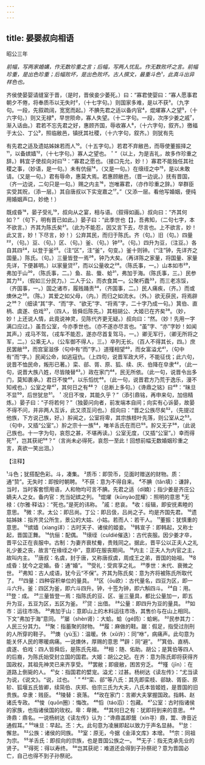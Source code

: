 ```yaml
---
---
---
```

title: 晏婴叔向相语
---



昭公三年

*前幅，写两家婚媾，作无数珍重之言；后幅，写两人忧乱。作无数败坏之言。前幅珍重，是出色珍重；后幅败坏，是出色败坏。古人撰文，最重斗色¹，此真斗出异样色也。*

齐侯使晏婴请缝室于晋，（是时，晋侯妾少萎死。）曰：“寡君使婴曰：“寡人愿事君朝夕不倦，将奉质币以无失时²，（十七字句。）则国家多难，是以不获³。（九字句。一段，先叙疏阔，宽宽而起。）不腆先君之适以备内官⁴，焜燿寡人之望⁵，（十六字句。）则又无禄⁶，早世陨命，寡人失望。（十二字句。一段，次序少姜之戚⁷，渐入话由。）君若不忘先君之好，惠顾齐国，辱收寡人⁸，（十六字句，叙齐。）徼福于太公、丁公⁹，照临敝邑，镇抚其社稷，（十六字句，叙齐。）则犹有先

有先君之适及遗姑姊妹若而人¹⁰。（十五字句。）若君不弃敝邑，而辱使董振择之¹¹，以备嫔嫱¹²，（十七字句。）寡人之望也。＇”（以上，为是吉礼，故多作珍重之辞。）韩宜子使叔向对曰¹³：“寡君之愿也。（接口先允，妙！）寡君不能独任其社稷之事，（妙语，是一句。）未有伉俪¹⁴，（又是一句。）在缞绖之中¹⁵，是以未敢请。（又是一句。）君有辱命，惠莫大焉。若惠顾敝邑，（晋一边说。）抚有晋国，（齐一边说，二句只是一句。）赐之内主¹⁶，岂唯寡君，（亦作珍重之辞。）举群臣实受其贶，（添一层。）其自唐叔以下实宠嘉之¹⁷。”（又添一层。看他写婚姻，便纯用婚姻声口，妙绝！）

既成昏¹⁸，晏子受礼¹⁹，叔向从之宴，相与语。（叙得如画。）叔向曰：“齐其何如？”（句下，明有晋已如此。）晏子曰：“此季世也【】，吾弗知，（二句七字，本不欲言。）齐其为陈氏矣²¹。（此为不能忍，因又言下去，尽言也。上不欲言，妙！此又言，妙！下尽言，妙！）公弃其民，而归于陈氏。齐（句。）旧（句。）四量²²，（句。）豆、（句。）区、（句。）釜、（句。）钟²³。（句。）四升为豆，（注豆。）各自其四²⁴，以登于釜²⁵。（注“区”，注“釜”，句变。）釜十则钟。（“注”钟，先详齐之国量。）陈氏。（句。）三量皆登一焉²⁶，钟乃大矣。（再详陈之家量，将国量、家量先详，下便甚明。）以家量贷²⁷，而以公量收之²⁸。（陈氏事，一。）山本如市²⁹，弗加于山³⁰，（陈氏事，二。）鱼、盐、蜃、蛤³¹，弗加于海。（陈氏事，三。）民参其力³²，（假如三分民力。）二人于公，而衣食其一。公聚朽蠹³³，而三老冻馁，（齐国事，一。）国之诸市，履贱踊责³⁴，（齐国事，二。）民人痛疾，（齐。）而或燠休之³⁵。（陈。）其爱之如父母，（内。）而归之如流水。（外。）欲无获民，将焉辟之³⁶？（细读“其”字、“而”字、“欲无”字、“将焉”字，二十字乃成一句。）箕伯、直柄、虞遂、伯戏³⁷，（四人，皆舜后陈先。）其相胡公、大姬已在齐矣³⁸。（妙，妙！上还说人情，此竟说神灵，见陈代齐更无疑。）叔向曰：“然。（妙！先用一字满口应过。）虽吾公室，今亦季世也。（亦不遂亦尽言也。“虽”字、“亦”字妙！如闻其声。）戎马不驾，（戎车不能忍，遂亦尽首复驾马，一。）卿无军行，（卿无所将之军，二。）公乘无人，（公车御不得人，三。）卒列无长。（百人不得其长，四。）庶民罢敝³⁹，而宫室滋侈（句中有“而”字。）道殣相望⁴⁰，而女富溢尤⁴¹，（句中有“而”字。）民闻公命，如逃寇仇。（上四句，说晋军政大坏，不能征伐；此六句，说晋不恤民命，叛形已著。）栾、郤、胥、原、狐、续、庆、伯降在皁隶⁴²，（此一句，说晋大族八姓，尽皆陵替⁴³。）政在家门⁴⁴，民无所依。（此一句，说晋令出多门，莫知裹承。）君日不悛⁴⁵，以乐慆忧⁴⁶。（此一句，说晋君方乃荒于逸乐，漫不知戒也。）公室之卑⁴⁷，其何日之有⁴⁸？（总断上多句。）《谗鼎之铭》曰⁴⁹：“昧旦不显⁵⁰，后世犹怠⁵¹。＇况日不悛，其能久乎？”（添引鼎铭，再申来句，加倍精炼。）晏子曰：“子将若何？”（独晏问向者，前发端本自间；向实有心诉晏，故晏不得不问，并非两人互诉，此又须互问也。）叔向曰：“晋之公族尽矣⁵²，（先提过他族，下方说己族，好。）肸闻之，公室将卑，其宗族枝叶先落，则公室从之⁵³。（句中，又插“公室”。）肸之宗十一族⁵⁴，唯羊舌氏在而已⁵⁵。肸又无子⁵⁶，（此说己族也。十一字为句，哀怨之甚，不堪再读。）公室无度，（又插“公室”。）幸而得死⁵⁷，岂其获祀⁵⁸？”（言尚未必得死，哀怨一至此！回想前幅无数婚姻珍重之言，真欲一笑出泪。）

【注释】

¹斗色；犹搭配色彩。斗，凑集。
²质币：即贽币，见面时赠送的财物。质：通“贽”。无失时：即按时朝聘。
³不获：意为不得自来。
⁴不腆（tǎn填）：谦辞，当时，当时客套惯用语，人和物均可言不腆。先君之适（dí婻）；指少姜是齐庄公嫡夫人之女。备内官：充当妃嫔之列。
⁵焜燿（kūnyào昆耀）：照明的意思
⁶无禄：《尔雅·释诂》：“死也。”是死的讳称。
⁷戚：悲哀。
⁸收：绥辑，即安抚素睦的意思。
⁹微：求。太公：即吕尚。丁公：即吕伋，吕尚之子。均是齐国先君。
¹⁰遗姑姊妹：指齐灵公所生，景公的大姑、小姑。若而人：若干人。
¹¹董振：犹慎重的意思。
¹²嫔嫱（xiang详）：古时天子、诸侯的姬妾。
¹³韩宣子：即韩起，又称士起，晋国正舞。
¹⁴伉俪：配偶。
¹⁵缞绖（culdié催迭）：古代丧服。因少姜才卒，晋平公正在丧服中。古制：为妻齐衰杖觠，贵贱同之。据此，晋平公以正夫人之礼礼少姜之丧，故言“在缘绖之中”，意即在服丧期间。
¹⁶内主：正夫人为内官之主，故叫内主。
¹⁷唐叔：名虞，封于唐，又称唐叔虞，周成王之弟，晋国的始祖。
¹⁸8成昏：犹今之定婚。昏：通“婚”。
¹⁹受礼：受宾享之礼。
²⁰季世：末代、衰微之世。
²¹弗知：古人成语，犹今云“不保”。齐其为陈氏矣：意为齐将被陈氏所取代了。
²²四量：四种容积单位的量具。
²³区（ōu欧）：古代量名，四豆为区，即一斗六升。釜：四区为釜，即六斗四升。钟，十签为钟，即六斛四斗。
²⁴自：用。
²⁵登：成。
²⁶三量皆登一焉：指陈氏的豆、区、釜三量具，都比公量加一，即五升为豆，五豆为区，五区为釜。
²⁷贷：出借。
²⁸公量：即四升为豆的量具。
²⁹如市：运往市场。
³⁰弗加于山：意即山上的木料运往市场，其售价与在山上相同。下文“弗加于海”意同。
³¹屡（shèn肾）：大蛤。蛤（gé鸽）：蛤蜊。
³²民参其力：人民三分其力。
³³聚：指蓄聚的财物。
³⁴履：麻做的鞋。踞：假足，指受过刖刑的人所穿的鞋子。
³⁵燠（yù玉）：温暖。休（xǔ许）：同“咻”，病痛声。此句意为能关怀人民的寒暖病痛。一说燠休，厚赐的意思
³⁶辟：同“避”。
³⁷箕伯、直柄、虞遂、伯戏：四人皆舜后，是陈氏先祖。
³⁸相：随、佑助。胡公；是箕伯等四人的后裔，为陈氏始受封立国的国君。大姬：胡公之妃。在齐：意为陈氏即将获得齐国政权，其祖先神灵已来齐享受。
³⁹罢敝；即疲敝，困苦穷乏。
⁴⁰殣（jīn）：在道路上倒毙的人。
⁴¹女：指国君的嬖宠。溢尤：过甚。杨树达《读左传》：“尤当读为说，《说文》。“说，过也。＇”
⁴²“栾、郤”等八氏：其先即栾枝、郤缺、胥臣、原轸、狐堰五氏皆卿，续简伯、庆郑、伯宗三氏为大夫，八氏本皆姬姓，是晋国的旧贵族。皁隶：贱臣。
⁴³陵替：衰落。
⁴⁴玫在家门：言卿大夫掌握国政。指韩、赵诸氏专政。
⁴⁵悛（quōn圈）：悔改。
⁴⁶慆（táo滔）：包藏。
⁴⁷公室：古时指诸侯的家族，也指诸侯国的玫权。卑：卑微。
⁴⁸其何日之有：犹即将到来的意思。
⁴⁹谗鼎：鼎名。一说杨树达《读左传》认为：“谗鼎盖即鬶（xín寻）鼎，鬻、谗音近通假耳。”
⁵⁰味旦：早起。丕：大。此句意为凌展即起以致力于声名显赫。
⁵¹怠：懈怠。
⁵²公族：诸侯的同族。
⁵³室：原无，今据《金泽文库》本增。
⁵⁴宗：同祖为宗。
⁵⁵羊舌氏：即叔向的宗族，也是晋国公族之一。
⁵⁶无子：指无克承先业的贤子。
⁵⁷得死：得以寿终。
⁵⁸岂其获祀：难道还会得到子孙祭祀？意为晋国必亡，自己也得不到子孙祭祀。